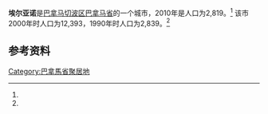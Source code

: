 {{Infobox settlement
|name                   = 埃尔亚诺
|native_name            = 
|settlement_type        = [[市_(巴拿马)|市]]
|image_skyline          = 
|image_caption          = 
|image_alt              = 
|pushpin_map            =
|coordinates_display    = inline,title
|coordinates_region     = PA
|subdivision_type       = 国家
|subdivision_name       = {{flag|Panama}}
|subdivision_type1      = [[巴拿马行政区划|省份]]
|subdivision_name1      = [[巴拿马省|巴拿马省]]
|subdivision_type2      = [[区_(巴拿马)|区]]
|subdivision_name2      = [[切波区|切波区]]
|leader_title           = 
|leader_name            = 
|established_title      = 设立时间
|established_date       = 
|area_land_km2          = 472.9
|area_footnotes         = <ref name=inec>[http://www.contraloria.gob.pa/inec/archivos/P3601Cuadro11.xls {{Wayback|url=http://www.contraloria.gob.pa/inec/archivos/P3601Cuadro11.xls |date=20160304030354 }} "Cuadro 11 (Superficie, población y densidad de población en la República...)" [Table 11 (Area, population, and population density in the Republic...)<nowiki>]</nowiki>] (.xls). In {{cite web|title=Resultados Finales Básicos|trans-title=Basic Final Results|url=https://www.contraloria.gob.pa/inec/publicaciones/Publicaciones.aspx?ID_SUBCATEGORIA=59&ID_PUBLICACION=360&ID_IDIOMA=1&ID_CATEGORIA=13|publisher=[[巴拿马国家统计及普查局|巴拿马国家统计及普查局]]|accessdate=May 26, 2015|language=es|archive-date=2015-07-10|archive-url=https://web.archive.org/web/20150710070123/http://www.contraloria.gob.pa/inec/Publicaciones/Publicaciones.aspx?ID_SUBCATEGORIA=59&ID_PUBLICACION=360&ID_IDIOMA=1&ID_CATEGORIA=13|dead-url=no}}</ref>
|population_as_of       = 2010
|population_total       = 2819
|population_footnotes   = <ref name=inec/>
|population_density_km2 = 6
|population_note        = 人口密度数据由计算得出
|timezone1              = [[北美东部时区|东部时区]]
|utc_offset1            = −5
|latd                   = 
|latm                   = 
|lats                   = 
|latNS                  = 
|longd                  = 
|longm                  = 
|longs                  = 
|longEW                 = }}

'''埃尔亚诺'''是[[巴拿马|巴拿马]][[切波区|切波区]][[巴拿马省|巴拿马省]]的一个城市，2010年是人口为2,819。<ref name=inec/> 该市2000年时人口为12,393，1990年时人口为2,839。<ref name=inec/>

==参考资料==
{{reflist}}

{{Panama-geo-stub}}
{{Panamá Province}}

{{coord|9.2122|N|78.9642|W|display=title}}

[[Category:巴拿馬省聚居地|Category:巴拿馬省聚居地]]